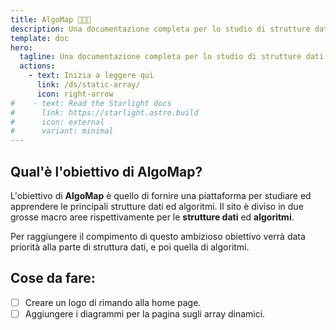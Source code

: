 ```yaml
---
title: AlgoMap 👨🏻‍🏫
description: Una documentazione completa per lo studio di strutture dati ed algoritmi.
template: doc
hero:
  tagline: Una documentazione completa per lo studio di strutture dati ed algoritmi interamente in italiano (fatto da nerd per nerd 🤓).
  actions:
    - text: Inizia a leggere qui
      link: /ds/static-array/
      icon: right-arrow
#    - text: Read the Starlight docs
#      link: https://starlight.astro.build
#      icon: external
#      variant: minimal
---
```



## Qual'è l'obiettivo di AlgoMap?

L'obiettivo di **AlgoMap** è quello di fornire una piattaforma per studiare
ed apprendere le principali strutture dati ed algoritmi. Il sito è diviso in due grosse macro aree rispettivamente per
le **strutture dati** ed **algoritmi**.

Per raggiungere il compimento di questo ambizioso obiettivo verrà data priorità alla parte di struttura dati, e poi quella di
algoritmi.

## Cose da fare:
- [ ] Creare un logo di rimando alla home page.
- [ ] Aggiungere i diagrammi per la pagina sugli array dinamici.
